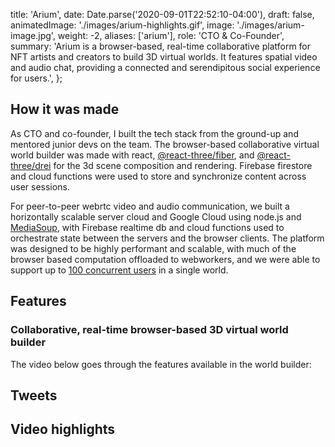 
  title: 'Arium',
  date: Date.parse('2020-09-01T22:52:10-04:00'),
  draft: false,
  animatedImage: './images/arium-highlights.gif',
  image: './images/arium-image.jpg',
  weight: -2,
  aliases: ['arium'],
  role: 'CTO & Co-Founder',
  summary:
    'Arium is a browser-based, real-time collaborative platform for NFT artists and creators to build 3D virtual worlds. It features spatial video and audio chat, providing a connected and serendipitous social experience for users.',
};

## How it was made

As CTO and co-founder, I built the tech stack from the ground-up and mentored junior devs on the team. The browser-based collaborative virtual world builder was made with react, [@react-three/fiber](https://docs.pmnd.rs/react-three-fiber/getting-started/introduction), and [@react-three/drei](https://github.com/pmndrs/drei#readme) for the 3d scene composition and rendering. Firebase firestore and cloud functions were used to store and synchronize content across user sessions.

For peer-to-peer webrtc video and audio communication, we built a horizontally scalable server cloud and Google Cloud using node.js and [MediaSoup](https://mediasoup.org/), with Firebase realtime db and cloud functions used to orchestrate state between the servers and the browser clients. The platform was designed to be highly performant and scalable, with much of the browser based computation offloaded to webworkers, and we were able to support up to [100 concurrent users](https://youtube.com/watch?v=Hsdt4oixoJQ&feature=shares&t=34) in a single world.

## Features

### Collaborative, real-time browser-based 3D virtual world builder

The video below goes through the features available in the world builder:

<YouTube videoId="2zQF7qt4wWg" />

## Tweets

<Twitter userId="morpho_genesis" tweetId="1528864168564359169" />
<Twitter userId="verticalcrypto" tweetId="1522234185561350146" />
<Twitter userId="Roon_VT" tweetId="1516119878599647233" />
<Twitter userId="nikolarrrrr" tweetId="1513768602008264708" />
<Twitter userId="untitledxyz_" tweetId="1512181535293771782" />
<Twitter userId="0xKNNY" tweetId="1509745904504479746" />
<Twitter userId="WHALEMembers" tweetId="1507655146670542862" />
<Twitter userId="verticalcrypto" tweetId="1505656450680602625" />
<Twitter userId="eduardopolitzer" tweetId="1503566403739140098" />
<Twitter userId="ROBNESSOFFICIAL" tweetId="1496557075224305668" />
<Twitter userId="HollyWoodNFTs" tweetId="1496138204180893697" />
<Twitter userId="DiverseNftArt" tweetId="1494714316955824138" />
<Twitter userId="erikmatsonart" tweetId="1493812472393854983" />
<Twitter userId="0xKNNY" tweetId="1491945864218173447" />
<Twitter userId="inxzair" tweetId="1491749911393718274" />
<Twitter userId="WizardX_0x" tweetId="1491557983687520260" />
<Twitter userId="Frank_Moth" tweetId="1490364446610534401" />
<Twitter userId="twothreefourd" tweetId="1490242868761485312" />
<Twitter userId="Arke56374430" tweetId="1489029976292835329" />
<Twitter userId="occult3d" tweetId="1488912659219206151" />
<Twitter userId="Roon_VT" tweetId="1487945706560266246" />
<Twitter userId="0xHYVE" tweetId="1486776858209402881" />
<Twitter userId="nanimalisimo" tweetId="1486557999170834434" />
<Twitter userId="shotbyadii" tweetId="1486012981293219840" />
<Twitter userId="Razzvan0" tweetId="1485810381557841926" />
<Twitter userId="MetageistVR" tweetId="1485237805638983685" />
<Twitter userId="Paddy_Stash" tweetId="1484988482061799434" />
<Twitter userId="richiehawtin" tweetId="1484624889889886219" />
<Twitter userId="verticalcrypto" tweetId="1483502524388843525" />
<Twitter userId="MuseumofCrypto" tweetId="1480605166873292801" />
<Twitter userId="A_Giant_Swan" tweetId="1473991610081841155" />
<Twitter userId="weareunitlondon" tweetId="1471480749740245001" />
<Twitter userId="Roon_VT" tweetId="1458774268083380228" />
<Twitter userId="verticalcrypto" tweetId="1442531083317354500" />
<Twitter userId="_RickStack" tweetId="1442320163295141890" />
<Twitter userId="Krista_Kim" tweetId="1438921477160636426" />
<Twitter userId="KalenIwamoto" tweetId="1438818292177768454" />
<Twitter userId="verticalcrypto" tweetId="1438521563024740357" />
<Twitter userId="weareunitlondon" tweetId="1436750332361678851" />
<Twitter userId="genuinoworld" tweetId="1432598172392644613" />
<Twitter userId="YuHaoHung1" tweetId="1423861012260810756" />
<Twitter userId="zardozclub" tweetId="1423795265291567105" />
<Twitter userId="Hackatao" tweetId="1423372851894177793" />
<Twitter userId="Hackatao" tweetId="1413181910482919425" />
<Twitter userId="martjpg" tweetId="1412876527939764224" />
<Twitter userId="MuseumofCrypto" tweetId="1412926724111683588" />
<Twitter userId="punk3178" tweetId="1412855178449936385" />
<Twitter userId="VanArman" tweetId="1412877796859392004" />
<Twitter userId="stvdionouveau" tweetId="1412882258428579844" />
<Twitter userId="patrickamadon" tweetId="1412860657054019586" />
<Twitter userId="RatioJusta" tweetId="1410681607346864130" />
<Twitter userId="duckdarryl" tweetId="1393225703508774918" />
<Twitter userId="MrQuandomai" tweetId="1393156651738451969" />
<Twitter userId="genekogan" tweetId="1388903868226887683" />

## Video highlights

<YouTube videoId="6aJkcwozlOc" />
<YouTube videoId="UUTP9D4knm4" />
<YouTube videoId="0wFJpSaNKBY" />
<YouTube videoId="Hsdt4oixoJQ" />
<YouTube videoId="Qdr4-NE8eQs" />
<YouTube videoId="IUSVhHCgckU" />

